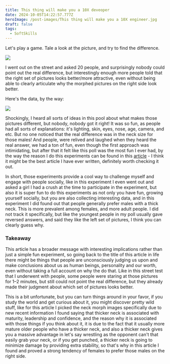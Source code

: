```yaml
---
title: This thing will make you a 10X deveoper
date: 2024-10-05T14:22:57.777Z
heroImage: /post-images/This thing will make you a 10X engineer.jpg
draft: false
tags:
  - SoftSkills
---
```


Let's play a game. Tale a look at the picture, and try to find the difference.

![](</post-images/This thing will make you a 10X engineer ILLUSTRATION.png>)

I went out on the street and asked 20 people, and surprisingly nobody could point out the real difference, but interestingly enough more people told that the right set of pictures looks better/more attractive, even without being able to clearly articulate why the morphed pictures on the right side look better.

Here's the data, by the way:

![](</post-images/This thing will make you a 10X engineer TABLE.png>)

Shockingly, I heard all sorts of ideas in this pool about what makes those pictures different, but nobody, nobody got it right! It was so fun, as people had all sorts of explanations: it's lighting, skin, eyes, nose, age, camera, and etc. But no one noticed that the real difference was in the neck size for those males! And people, were relived and laughed when they heard the real answer, we had a ton of fun, even though the first approach was intimidating, but after that it felt like this poll was the most fun I ever had, by the way the reason I do this experiments can be found in this [article](https://alex-code.com/post/2024-11-15-confidence-experiment-asking-100-strangers-on-the-street) - I think it might be the best article I have ever written, definitely worth checking it out.

In short, those experiments provide a cool way to challenge myself and engage with people socially, like in this experiment I even went out and asked a girl I had a crush at the time to participate in the experiment, but also it is super fun to do this experiments as not only you have fun, growing yourself socially, but you are also collecting interesting data, and in this experiment I did found out that people generally prefer males with a thick neck. This is more prevalent among females, and more adult people. I did not track it specifically, but like the youngest people in my poll usually gave reversed answers, and said they like the left set of pictures, I think you can clearly guess why.

### Takeaway

This article has a broader message with interesting implications rather than just a simple fun experiment, so going back to the title of this article in life there might be things that people are unconsciously judging us upon and make conclusions about us as human beings, personality and our worth, even without taking a full account on why the do that. Like in this street test that I underwent with people, some people were staring at those pictures for 1–2 minutes, but still could not point the real difference, but they already made their judgment about which set of pictures looks better.

This is a bit unfortunate, but you can turn things around in your favor, if you study the world and get curious about it, you might discover pretty wild stuff, like for this article I picked the neck morph images specifically due to new recent information I found saying that thicker neck is associated with maturity, leadership and confidence, and the reason why it is associated with those things if you think about it, it is due to the fact that it usually more mature older people who have a thicker neck, and also a thicker neck gives you a massive advantage in let's say wrestling as the opponent can't that easily grab your neck, or if you get punched, a thicker neck is going to minimize damage by providing extra stability, so that's why in this article I found and proved a strong tendency of females to prefer those males on the right side.
